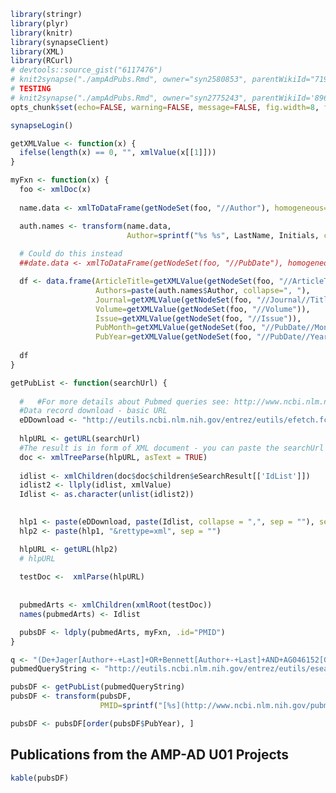 ```r
library(stringr)
library(plyr)
library(knitr)
library(synapseClient)
library(XML)
library(RCurl)
# devtools::source_gist("6117476")
# knit2synapse("./ampAdPubs.Rmd", owner="syn2580853", parentWikiId="71916", wikiName="Publications", overwrite=TRUE)
# TESTING
# knit2synapse("./ampAdPubs.Rmd", owner="syn2775243", parentWikiId='89647', wikiName="Publications", overwrite=TRUE)
opts_chunk$set(echo=FALSE, warning=FALSE, message=FALSE, fig.width=8, fig.height=8)

synapseLogin()
```
```r
getXMLValue <- function(x) {
  ifelse(length(x) == 0, "", xmlValue(x[[1]]))
}

myFxn <- function(x) {
  foo <- xmlDoc(x)  
  
  name.data <- xmlToDataFrame(getNodeSet(foo, "//Author"), homogeneous=FALSE)

  auth.names <- transform(name.data,
                          Author=sprintf("%s %s", LastName, Initials, collapse=", "))
  
  # Could do this instead
  ##date.data <- xmlToDataFrame(getNodeSet(foo, "//PubDate"), homogeneous=FALSE)

  df <- data.frame(ArticleTitle=getXMLValue(getNodeSet(foo, "//ArticleTitle")),
                   Authors=paste(auth.names$Author, collapse=", "),
                   Journal=getXMLValue(getNodeSet(foo, "//Journal//Title")),
                   Volume=getXMLValue(getNodeSet(foo, "//Volume")),
                   Issue=getXMLValue(getNodeSet(foo, "//Issue")),
                   PubMonth=getXMLValue(getNodeSet(foo, "//PubDate//Month")),
                   PubYear=getXMLValue(getNodeSet(foo, "//PubDate//Year")))
  
  df
}

getPubList <- function(searchUrl) {
  
  #   #For more details about Pubmed queries see: http://www.ncbi.nlm.nih.gov/books/NBK25500/
  #Data record download - basic URL
  eDDownload <- "http://eutils.ncbi.nlm.nih.gov/entrez/eutils/efetch.fcgi?db=pubmed&id="
  
  hlpURL <- getURL(searchUrl)
  #The result is in form of XML document - you can paste the searchUrl in the browser to see/download it
  doc <- xmlTreeParse(hlpURL, asText = TRUE)     
  
  idlist <- xmlChildren(doc$doc$children$eSearchResult[['IdList']])
  idlist2 <- llply(idlist, xmlValue)
  Idlist <- as.character(unlist(idlist2))
  

  hlp1 <- paste(eDDownload, paste(Idlist, collapse = ",", sep = ""), sep = "")
  hlp2 <- paste(hlp1, "&rettype=xml", sep = "")

  hlpURL <- getURL(hlp2)
  # hlpURL
  
  testDoc <-  xmlParse(hlpURL)
  
  
  pubmedArts <- xmlChildren(xmlRoot(testDoc))
  names(pubmedArts) <- Idlist

  pubsDF <- ldply(pubmedArts, myFxn, .id="PMID")
}
```
```r
q <- "(De+Jager[Author+-+Last]+OR+Bennett[Author+-+Last]+AND+AG046152[Grant+Number])+OR+AG046170[Grant+Number]+OR+AG046139[Grant+Number]"
pubmedQueryString <- "http://eutils.ncbi.nlm.nih.gov/entrez/eutils/esearch.fcgi?db=pubmed&term=(De+Jager[Author+-+Last]+OR+Bennett[Author+-+Last]+AND+AG046152[Grant+Number])+OR+AG046170[Grant+Number]+OR+AG046139[Grant+Number]+OR+AG046161[Grant+Number]"

pubsDF <- getPubList(pubmedQueryString)
pubsDF <- transform(pubsDF, 
                    PMID=sprintf("[%s](http://www.ncbi.nlm.nih.gov/pubmed/?term=%s)", PMID, PMID))

pubsDF <- pubsDF[order(pubsDF$PubYear), ]
```
## Publications from the AMP-AD U01 Projects
```r
kable(pubsDF)
```